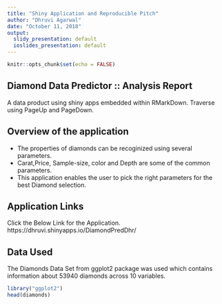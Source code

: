 ```yaml
---
title: "Shiny Application and Reproducible Pitch"
author: "Dhruvi Agarwal"
date: "October 11, 2018"
output:
  slidy_presentation: default
  ioslides_presentation: default
---
```


```r
knitr::opts_chunk$set(echo = FALSE)
```

## Diamond Data Predictor :: Analysis Report

A data product using shiny apps embedded within RMarkDown.
Traverse using PageUp and PageDown.

## Overview of the application

- The properties of diamonds can be recoginized using several parameters.
- Carat,Price, Sample-size, color and Depth are some of the common parameters.
- This application enables the user to pick the right parameters for the best Diamond selection.


## Application Links

Click the Below Link for the Application.
https://dhruvi.shinyapps.io/DiamondPredDhr/

## Data Used
The Diamonds Data Set from ggplot2 package was used which contains information about 53940 diamonds across 10 variables.

```r
library("ggplot2")
head(diamonds)
```